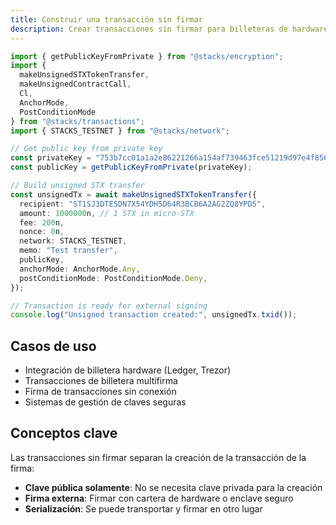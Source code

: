 ```yaml
---
title: Construir una transacción sin firmar
description: Crear transacciones sin firmar para billeteras de hardware o escenarios de firma múltiple
---
```

```typescript
import { getPublicKeyFromPrivate } from "@stacks/encryption";
import { 
  makeUnsignedSTXTokenTransfer,
  makeUnsignedContractCall,
  Cl,
  AnchorMode,
  PostConditionMode
} from "@stacks/transactions";
import { STACKS_TESTNET } from "@stacks/network";

// Get public key from private key
const privateKey = "753b7cc01a1a2e86221266a154af739463fce51219d97e4f856cd7200c3bd2a601";
const publicKey = getPublicKeyFromPrivate(privateKey);

// Build unsigned STX transfer
const unsignedTx = await makeUnsignedSTXTokenTransfer({
  recipient: "ST1SJ3DTE5DN7X54YDH5D64R3BCB6A2AG2ZQ8YPD5",
  amount: 1000000n, // 1 STX in micro-STX
  fee: 200n,
  nonce: 0n,
  network: STACKS_TESTNET,
  memo: "Test transfer",
  publicKey,
  anchorMode: AnchorMode.Any,
  postConditionMode: PostConditionMode.Deny,
});

// Transaction is ready for external signing
console.log("Unsigned transaction created:", unsignedTx.txid());
```

## Casos de uso

* Integración de billetera hardware (Ledger, Trezor)
* Transacciones de billetera multifirma
* Firma de transacciones sin conexión
* Sistemas de gestión de claves seguras

## Conceptos clave

Las transacciones sin firmar separan la creación de la transacción de la firma:

* **Clave pública solamente**: No se necesita clave privada para la creación
* **Firma externa**: Firmar con cartera de hardware o enclave seguro
* **Serialización**: Se puede transportar y firmar en otro lugar
